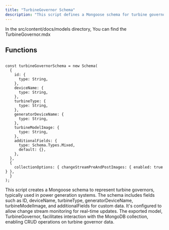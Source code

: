 ```yaml
---
title: "TurbineGovernor Schema"
description: "This script defines a Mongoose schema for turbine governors, vital in power generation systems. It includes fields like ID, deviceName, turbineType, generatorDeviceName, turbineModelImage, and additionalFields for custom data. Configured for real-time change stream monitoring, the TurbineGovernor model supports CRUD operations on MongoDB for managing turbine governor data."
---
```



In the <Highlight>src/content/docs/models</Highlight> directory, You can find the <Highlight>TurbineGovernor.mdx</Highlight>

## Functions

```tsx:turbineGovernorSchema

const turbineGovernorSchema = new Schema(
  {
    id: {
      type: String,
    },
    deviceName: {
      type: String,
    },
    turbineType: {
      type: String,
    },
    generatorDeviceName: {
      type: String,
    },
    turbineModelImage: {
      type: String,
    },
    additionalFields: {
      type: Schema.Types.Mixed,
      default: {},
    },
  },
  {
    collectionOptions: { changeStreamPreAndPostImages: { enabled: true } },
  }
);

```
This script creates a Mongoose schema to represent turbine governors, typically used in power generation systems. The schema includes fields such as ID, deviceName, turbineType, generatorDeviceName, turbineModelImage, and additionalFields for custom data. It's configured to allow change stream monitoring for real-time updates. The exported model, TurbineGovernor, facilitates interaction with the MongoDB collection, enabling CRUD operations on turbine governor data.